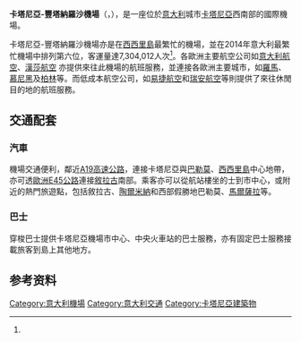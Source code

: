 {{Infobox airport
| name         = 卡塔尼亞-豐塔納羅沙機場
| nativename   = <small>''Aeroporto di Catania-Fontanarossa''</small>
| image        = 
| image-width  = 250
| IATA         = CTA
| ICAO         = LICC
| focus_city   = 
*[[意大利航空|意大利航空]]
*[[米斯特拉爾航空|米斯特拉爾航空]]
*[[瑞安航空|瑞安航空]]
| type         = 民用
| owner        = 
| operator     = SAC
| city-served  = 
| location     = [[卡塔尼亞|卡塔尼亞]]
| elevation-f  = 39
| elevation-m  = 12
| coordinates  = 
| website      = [http://www.aeroporto.catania.it/ aeroporto.catania.it]
| pushpin_map            = 
| pushpin_label_position =
| pushpin_label          = CTA
| pushpin_map_alt        =
| pushpin_mapsize        =
| pushpin_image          =
| pushpin_map_caption    = 
| metric-rwy   = Y
| r1-number    = 08/26
| r1-length-f  = 7,989
| r1-length-m  = 2,436
| r1-surface   = [[瀝青|瀝青]]
| stat1-header = 客運量
| stat1-data   = 7105487
| stat2-header = {{nowrap|客運量改變 2014– 2015}}
| stat2-data   = {{decrease}} -2.7%
| stat3-header = 升降量
| stat3-data   = 54988
| stat4-header = {{nowrap|升降量改變 2014–2015}}
| stat4-data   = {{decrease}} -8.2%
| stat-year    = 2015
| footnotes    = 來源:意大利[[歐洲航空安全組織|歐洲航空安全組織]][[航行资料汇编|AIP]]<ref name="AIP">[http://www.ead.eurocontrol.int/publicuser/protect/pu/main.jsp EAD Basic]</ref><br>Statistics from Assaeroporti<ref name="Assaeroporti">[http://www.assaeroporti.it/ViewTotaliProg.asp?mese=12&anno=2012&lingua=it Associazione Italiana Gestori Aeroportuali]</ref>
}}
'''卡塔尼亞-豐塔納羅沙機場'''（{{lang-it|Aeroporto internazionale Vincenzo Bellini di Catania-Fontanarossa}}，{{airport codes|CTA|LICC}}），是一座位於[[意大利|意大利]]城市[[卡塔尼亞|卡塔尼亞]]西南部的國際機場。

卡塔尼亞-豐塔納羅沙機場亦是在[[西西里島|西西里島]]最繁忙的機場，並在2014年意大利最繁忙機場中排列第六位，客運量達7,304,012人次<ref name="Assaeroporti"/>。各歐洲主要航空公司如[[意大利航空|意大利航空]]、[[漢莎航空|漢莎航空]] 亦提供來往此機場的航班服務，並連接各歐洲主要城市，如[[羅馬|羅馬]]、[[慕尼黑|慕尼黑]]及[[柏林|柏林]]等。而低成本航空公司，如[[易捷航空|易捷航空]]和[[瑞安航空|瑞安航空]]等則提供了來往休閒目的地的航班服務。

==交通配套==
===汽車===
機場交通便利，鄰近[[A19高速公路_(意大利)|A19高速公路]]，連接卡塔尼亞與[[巴勒莫|巴勒莫]]、[[西西里島|西西里島]]中心地帶，亦可透[[歐洲E45公路|歐洲E45公路]]連接[[敘拉古|敘拉古]]南部。乘客亦可以從航站樓坐的士到市中心，或附近的熱門旅遊點，包括敘拉古、[[陶爾米納|陶爾米納]]和西部假勝地巴勒莫、[[馬爾薩拉|馬爾薩拉]]等。
===巴士===
穿梭巴士提供卡塔尼亞機場市中心、中央火車站的巴士服務，亦有固定巴士服務接載旅客到島上其他地方。
==参考资料==
{{Reflist}}


{{義大利機場}}

[[Category:意大利機場|Category:意大利機場]]
[[Category:意大利交通|Category:意大利交通]]
[[Category:卡塔尼亞建築物|Category:卡塔尼亞建築物]]